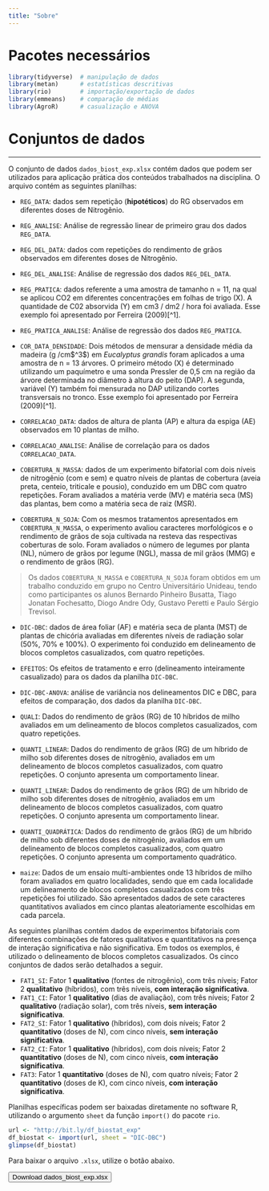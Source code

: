 ```yaml
---
title: "Sobre"
---
```


# <i class="fas fa-box-open"></i> Pacotes necessários

```r
library(tidyverse)  # manipulação de dados
library(metan)      # estatísticas descritivas
library(rio)        # importação/exportação de dados
library(emmeans)    # comparação de médias
library(AgroR)      # casualização e ANOVA
```


# <i class="fas fa-database"></i> Conjuntos de dados

---------------------------------

O conjunto de dados `dados_biost_exp.xlsx` contém dados que podem ser utilizados para aplicação prática dos conteúdos trabalhados na disciplina. O arquivo contém as seguintes planilhas:

* `REG_DATA`: dados sem repetição (**hipotéticos**) do RG observados em diferentes doses de Nitrogênio.
* `REG_ANALISE`: Análise de regressão linear de primeiro grau dos dados `REG_DATA`.
* `REG_DEL_DATA`: dados com repetições do rendimento de grãos observados em diferentes doses de Nitrogênio.
* `REG_DEL_ANALISE`: Análise de regressão dos dados `REG_DEL_DATA`.
* `REG_PRATICA`: dados referente a uma amostra de tamanho n = 11, na qual se aplicou CO2 em diferentes concentrações em folhas de trigo (X). A quantidade de C02 absorvida (Y) em cm3 / dm2 / hora foi avaliada. Esse exemplo foi apresentado por Ferreira (2009)[^1].
* `REG_PRATICA_ANALISE`: Análise de regressão dos dados `REG_PRATICA`.
* `COR_DATA_DENSIDADE`: Dois métodos de mensurar a densidade média da madeira (g /cm\$^3\$) em *Eucalyptus grandis* foram aplicados a uma amostra de n = 13 árvores. O primeiro método (X) é determinado utilizando um paquímetro e uma sonda Pressler de 0,5 cm na região da árvore determinada no diâmetro à altura do peito (DAP). A segunda, variável (Y) também foi mensurada no DAP utilizando cortes transversais no tronco. Esse exemplo foi apresentado por Ferreira (2009)[^1].
* `CORRELACAO_DATA`: dados de altura de planta (AP) e altura da espiga (AE) observados em 10 plantas de milho.
* `CORRELACAO_ANALISE`: Análise de correlação para os dados `CORRELACAO_DATA`.

* `COBERTURA_N_MASSA`: dados de um experimento bifatorial com dois níveis de nitrogênio (com e sem) e quatro níveis de plantas de cobertura (aveia preta, centeio, triticale e pousio), conduzido em um DBC com quatro repetições. Foram avaliados a matéria verde (MV) e matéria seca (MS) das plantas, bem como a matéria seca de raiz (MSR).

* `COBERTURA_N_SOJA`: Com os mesmos tratamentos apresentados em `COBERTURA_N_MASSA`, o experimento avaliou caracteres morfológicos e o rendimento de grãos de soja cultivada na resteva das respectivas coberturas de solo. Foram avaliados o número de legumes por planta (NL), número de grãos por legume (NGL), massa de mil grãos (MMG) e o rendimento de grãos (RG).


> Os dados `COBERTURA_N_MASSA` e `COBERTURA_N_SOJA` foram obtidos em um trabalho conduzido em grupo no Centro Universitário Unideau, tendo como participantes os alunos Bernardo Pinheiro Busatta, Tiago Jonatan Fochesatto, Diogo Andre Ody, Gustavo Peretti e Paulo Sérgio Trevisol.

* `DIC-DBC`: dados de área foliar (AF) e matéria seca de planta (MST) de plantas de chicória avaliadas em diferentes níveis de radiação solar (50%, 70% e 100%). O experimento foi conduzido em delineamento de blocos completos casualizados, com quatro repetições.

* `EFEITOS`: Os efeitos de tratamento e erro (delineamento inteiramente casualizado) para os dados da planilha `DIC-DBC`.

* `DIC-DBC-ANOVA`: análise de variância nos delineamentos DIC e DBC, para efeitos de comparação, dos dados da planilha `DIC-DBC`.

* `QUALI`: Dados do rendimento de grãos (RG) de 10 híbridos de milho avaliados em um delineamento de blocos completos casualizados, com quatro repetições.

* `QUANTI_LINEAR`:  Dados do rendimento de grãos (RG) de um híbrido de milho sob diferentes doses de nitrogênio, avaliados em um delineamento de blocos completos casualizados, com quatro repetições. O conjunto apresenta um comportamento linear.

* `QUANTI_LINEAR`:  Dados do rendimento de grãos (RG) de um híbrido de milho sob diferentes doses de nitrogênio, avaliados em um delineamento de blocos completos casualizados, com quatro repetições. O conjunto apresenta um comportamento linear.

* `QUANTI_QUADRÁTICA`:  Dados do rendimento de grãos (RG) de um híbrido de milho sob diferentes doses de nitrogênio, avaliados em um delineamento de blocos completos casualizados, com quatro repetições. O conjunto apresenta um comportamento quadrático.

* `maize`: Dados de um ensaio multi-ambientes onde 13 híbridos de milho foram avaliados em quatro localidades, sendo que em cada localidade um delineamento de blocos completos casualizados com três repetições foi utilizado. São apresentados dados de sete caracteres quantitativos avaliados em cinco plantas aleatoriamente escolhidas em cada parcela.


As seguintes planilhas contém dados de experimentos bifatoriais com diferentes combinações de fatores qualitativos e quantitativos na presença de interação significativa e não significativa. Em todos os exemplos, é utilizado o delineamento de blocos completos casualizados. Os cinco conjuntos de dados serão detalhados a seguir.

* `FAT1_SI`: Fator 1 **qualitativo** (fontes de nitrogênio), com três níveis; Fator 2 **qualitativo** (híbridos), com três níveis, **com interação significativa**.
* `FAT1_CI`: Fator 1 **qualitativo** (dias de avaliação), com três níveis; Fator 2 **qualitativo** (radiação solar), com três níveis, **sem interação significativa**. 
* `FAT2_SI`: Fator 1 **qualitativo** (híbridos), com dois níveis; Fator 2 **quantitativo** (doses de N), com cinco níveis, **sem interação significativa**.
* `FAT2_CI`: Fator 1 **qualitativo** (híbridos), com dois níveis; Fator 2 **quantitativo** (doses de N), com cinco níveis, **com interação significativa**.
* `FAT3`: Fator 1 **quantitativo** (doses de N), com quatro níveis; Fator 2 **quantitativo** (doses de K), com cinco níveis, **com interação significativa**.


Planilhas específicas podem ser baixadas diretamente no software R, utilizando o argumento `sheet` da função `import()` do pacote `rio`.

```r
url <- "http://bit.ly/df_biostat_exp"
df_biostat <- import(url, sheet = "DIC-DBC")
glimpse(df_biostat)
```

Para baixar o arquivo `.xlsx`, utilize o botão abaixo.

<a href="http://bit.ly/df_biostat_exp" target="_blank" rel="noopener">
  <button class="btn btn-success"><i class="fa fa-save"></i> Download dados_biost_exp.xlsx</button>
</a>
